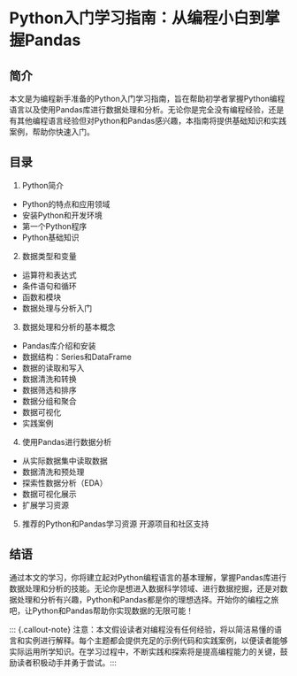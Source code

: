 # Python入门学习指南：从编程小白到掌握Pandas {.unnumbered}

## 简介
本文是为编程新手准备的Python入门学习指南，旨在帮助初学者掌握Python编程语言以及使用Pandas库进行数据处理和分析。无论你是完全没有编程经验，还是有其他编程语言经验但对Python和Pandas感兴趣，本指南将提供基础知识和实践案例，帮助你快速入门。

## 目录

1. Python简介

- Python的特点和应用领域
- 安装Python和开发环境
- 第一个Python程序
- Python基础知识

2. 数据类型和变量
- 运算符和表达式
- 条件语句和循环
- 函数和模块
- 数据处理与分析入门

3. 数据处理和分析的基本概念
- Pandas库介绍和安装
- 数据结构：Series和DataFrame
- 数据的读取和写入
- 数据清洗和转换
- 数据筛选和排序
- 数据分组和聚合
- 数据可视化
- 实践案例

4. 使用Pandas进行数据分析
- 从实际数据集中读取数据
- 数据清洗和预处理
- 探索性数据分析（EDA）
- 数据可视化展示
- 扩展学习资源
 
5. 推荐的Python和Pandas学习资源
开源项目和社区支持

## 结语
通过本文的学习，你将建立起对Python编程语言的基本理解，掌握Pandas库进行数据处理和分析的技能。无论你是想进入数据科学领域、进行数据挖掘，还是对数据处理和分析有兴趣，Python和Pandas都是你的理想选择。开始你的编程之旅吧，让Python和Pandas帮助你实现数据的无限可能！

::: {.callout-note}
注意：本文假设读者对编程没有任何经验，将以简洁易懂的语言和实例进行解释。每个主题都会提供充足的示例代码和实践案例，以便读者能够实际运用所学知识。在学习过程中，不断实践和探索将是提高编程能力的关键，鼓励读者积极动手并勇于尝试。:::
